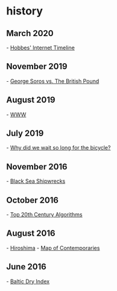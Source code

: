
= history =

== March 2020 ==
- [[https://www.zakon.org/robert/internet/timeline/|Hobbes' Internet Timeline]]
== November 2019 ==
- [[https://priceonomics.com/the-trade-of-the-century-when-george-soros-broke/|George Soros vs. The British Pound]]
== August 2019 ==
- [[http://info.cern.ch/hypertext/WWW/TheProject.html|WWW]]
== July 2019 ==
- [[https://rootsofprogress.org/why-did-we-wait-so-long-for-the-bicycle|Why did we wait so long for the bicycle?]]
== November 2016 ==
- [[https://www.nytimes.com/2016/11/12/science/shipwrecks-black-sea-archaeology.html|Black Sea Shipwrecks]]
== October 2016 ==
- [[https://www.siam.org/pdf/news/637.pdf|Top 20th Century Algorithms]]
== August 2016 ==
- [[http://www.newyorker.com/magazine/1946/08/31/hiroshima|Hiroshima]]
- [[https://ybogdanov.github.io/history-timeline/|Map of Contemporaries]]
== June 2016 ==
- [[http://www.newyorker.com/business/currency/the-surprising-relevance-of-the-baltic-dry-index|Baltic Dry Index]]
